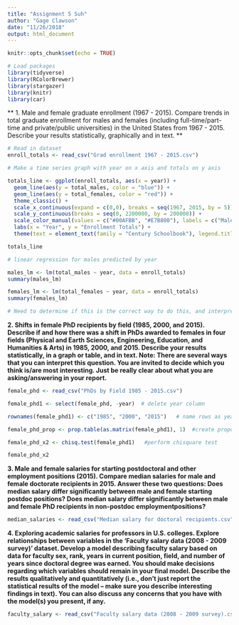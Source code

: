 ```yaml
---
title: "Assignment 5 Suh"
author: "Gage Clawson"
date: "11/26/2018"
output: html_document
---
```


```r
knitr::opts_chunk$set(echo = TRUE)
```

```r
# Load packages
library(tidyverse)
library(RColorBrewer)
library(stargazer)
library(knitr)
library(car)
```


** 1. Male and female graduate enrollment (1967 - 2015). Compare trends in total graduate enrollment for males and females (including full-time/part-time and private/public universities) in the United States from 1967 - 2015. Describe your results statistically, graphically and in text. **

```r
# Read in dataset
enroll_totals <- read_csv("Grad enrollment 1967 - 2015.csv")

# Make a time series graph with year on x axis and totals on y axis

totals_line <- ggplot(enroll_totals, aes(x = year)) +
  geom_line(aes(y = total_males, color = "blue")) +
  geom_line(aes(y = total_females, color = "red")) + 
  theme_classic() +                                                        # do we want theme_bw() instead??
  scale_x_continuous(expand = c(0,0), breaks = seq(1967, 2015, by = 5)) +  # do we want by 3 or by 5 years??
  scale_y_continuous(breaks = seq(0, 2200000, by = 200000)) +
  scale_color_manual(values = c("#00AFBB", "#E7B800"), labels = c("Males", "Females")) +
  labs(x = "Year", y = "Enrollment Totals") +
  theme(text = element_text(family = "Century Schoolbook"), legend.title=element_blank())

totals_line

# linear regression for males predicted by year

males_lm <- lm(total_males ~ year, data = enroll_totals)
summary(males_lm)

females_lm <- lm(total_females ~ year, data = enroll_totals)
summary(females_lm)

# Need to determine if this is the correct way to do this, and interpret. 
```

**2. Shifts in female PhD recipients by field (1985, 2000, and 2015). Describe if and how there was a shift in PhDs awarded to females in four fields (Physical and Earth Sciences, Engineering, Education, and Humanities & Arts) in 1985, 2000, and 2015. Describe your results statistically, in a graph or table, and in text. Note: There are several ways that you can interpret this question. You are invited to decide which you think is/are most interesting. Just be really clear about what you are asking/answering in your report.**

```r
female_phd <- read_csv("PhDs by Field 1985 - 2015.csv")

female_phd1 <- select(female_phd, -year)  # delete year column

rownames(female_phd1) <- c("1985", "2000", "2015")   # name rows as year

female_phd_prop <- prop.table(as.matrix(female_phd1), 1)  #create proportion table

female_phd_x2 <- chisq.test(female_phd1)   #perform chisquare test

female_phd_x2 
```



**3. Male and female salaries for starting postdoctoral and other employment positions (2015). Compare median salaries for male and female doctorate recipients in 2015. Answer these two questions: Does median salary differ significantly between male and female starting postdoc positions? Does median salary differ significantly between male and female PhD recipients in non-postdoc employmentpositions?**

```r
median_salaries <- read_csv("Median salary for doctoral recipients.csv")
```


**4. Exploring academic salaries for professors in U.S. colleges. Explore relationships between variables in the ‘Faculty salary data (2008 - 2009 survey)’ dataset. Develop a model describing faculty salary based on data for faculty sex, rank, years in current position, field, and number of years since doctoral degree was earned. You should make decisions regarding which variables should remain in your final model. Describe the results qualitatively and quantitatively (i.e., don’t just report the statistical results of the model – make sure you describe interesting findings in text). You can also discuss any concerns that you have with the model(s) you present, if any.**

```r
faculty_salary <- read_csv("Faculty salary data (2008 - 2009 survey).csv")

```


